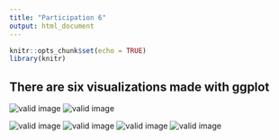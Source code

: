 ```yaml
---
title: "Participation 6"
output: html_document
---
```


```r
knitr::opts_chunk$set(echo = TRUE)
library(knitr)

```

## There are six visualizations made with **ggplot**

![valid image](image/Rplot01.png)
![valid image](image/Rplot02.png)

![valid image](image/Rplot03.png)
![valid image](image/Rplot04.png)
![valid image](image/Rplot05.png)
![valid image](image/Rplot06.png)

